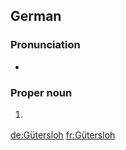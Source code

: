 {{wikipedia}}
{{wikipedia|lang=de}}
==German==

===Pronunciation===
* {{IPA|/ˈɡyːtɐsloː/|lang=de}}

===Proper noun===
{{de-proper noun|n}}

# {{l|en|Gütersloh}} {{gloss|town in [[North Rhine-Westphalia]], Germany}}

{{topics|de|Cities|Germany}}

[[de:Gütersloh]]
[[fr:Gütersloh]]